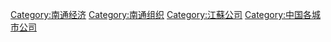 [[Category:南通经济|Category:南通经济]]
[[Category:南通组织|Category:南通组织]]
[[Category:江蘇公司|Category:江蘇公司]]
[[Category:中国各城市公司|Category:中国各城市公司]]